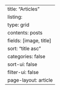 ---
title: "Articles"
listing:
  type: grid
  contents: posts
  fields: [image, title]
  sort: "title asc"
  categories: false
  sort-ui: false
  filter-ui: false
page-layout: article
---